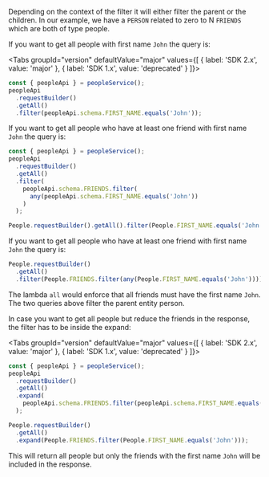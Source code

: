 
Depending on the context of the filter it will either filter the parent or the children.
In our example, we have a `PERSON` related to zero to N `FRIENDS` which are both of type people.

If you want to get all people with first name `John` the query is:

<Tabs groupId="version" defaultValue="major" values={[ { label: 'SDK 2.x', value: 'major' }, { label: 'SDK 1.x', value: 'deprecated' } ]}>
<TabItem value="major">

```ts
const { peopleApi } = peopleService();
peopleApi
  .requestBuilder()
  .getAll()
  .filter(peopleApi.schema.FIRST_NAME.equals('John'));
```

If you want to get all people who have at least one friend with first name `John` the query is:

```ts
const { peopleApi } = peopleService();
peopleApi
  .requestBuilder()
  .getAll()
  .filter(
    peopleApi.schema.FRIENDS.filter(
      any(peopleApi.schema.FIRST_NAME.equals('John'))
    )
  );
```

</TabItem>
<TabItem value="deprecated">

```ts
People.requestBuilder().getAll().filter(People.FIRST_NAME.equals('John'));
```

If you want to get all people who have at least one friend with first name `John` the query is:

```ts
People.requestBuilder()
  .getAll()
  .filter(People.FRIENDS.filter(any(People.FIRST_NAME.equals('John'))));
```

</TabItem>
</Tabs>

The lambda `all` would enforce that all friends must have the first name `John`.
The two queries above filter the parent entity person.

In case you want to get all people but reduce the friends in the response, the filter has to be inside the expand:

<Tabs groupId="version" defaultValue="major" values={[ { label: 'SDK 2.x', value: 'major' }, { label: 'SDK 1.x', value: 'deprecated' } ]}>
<TabItem value="major">

```ts
const { peopleApi } = peopleService();
peopleApi
  .requestBuilder()
  .getAll()
  .expand(
    peopleApi.schema.FRIENDS.filter(peopleApi.schema.FIRST_NAME.equals('John'))
  );
```

</TabItem>
<TabItem value="deprecated">

```ts
People.requestBuilder()
  .getAll()
  .expand(People.FRIENDS.filter(People.FIRST_NAME.equals('John')));
```

</TabItem>
</Tabs>

This will return all people but only the friends with the first name `John` will be included in the response.
